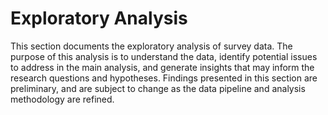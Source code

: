 # Exploratory Analysis

This section documents the exploratory analysis of survey data. The purpose of this analysis is to understand the data, identify potential issues to address in the main analysis, and generate insights that may inform the research questions and hypotheses. Findings presented in this section are preliminary, and are subject to change as the data pipeline and analysis methodology are refined. 
